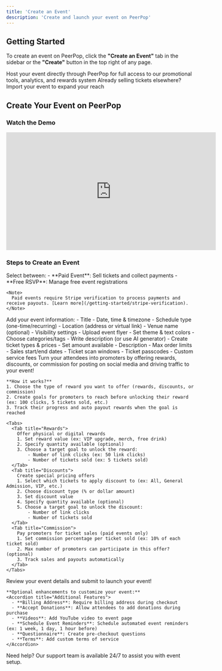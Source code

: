 ```yaml
---
title: 'Create an Event'
description: 'Create and launch your event on PeerPop'
---
```


## Getting Started

To create an event on PeerPop, click the **"Create an Event"** tab in the sidebar or the **"Create"** button in the top right of any page.

<CardGroup cols={2}>
  <Card title="Create on PeerPop" icon="plus" href="#create-your-event-on-peerpop ">
    Host your event directly through PeerPop for full access to our promotional tools, analytics, and rewards system
  </Card>
  <Card title="Import Event" icon="file-import" href="/getting-started/import-event">
    Already selling tickets elsewhere? Import your event to expand your reach
  </Card>
</CardGroup>

## Create Your Event on PeerPop

### Watch the Demo

<iframe
  width="560"
  height="315"
  src="https://www.youtube.com/embed/demo-video-id"
  title="PeerPop Platform Demo"
  frameBorder="0"
  allow="accelerometer; autoplay; clipboard-write; encrypted-media; gyroscope; picture-in-picture"
  allowFullScreen
  style={{ width: '100%', borderRadius: '0.5rem' }}
></iframe>

### Steps to Create an Event
<Steps>
  <Step title="Choose Event Type">
    Select between:
    - **Paid Event**: Sell tickets and collect payments
    - **Free RSVP**: Manage free event registrations
    
    <Note>
      Paid events require Stripe verification to process payments and receive payouts. [Learn more](/getting-started/stripe-verification).
    </Note>
  </Step>

  <Step title="Basic Details">
    Add your event information:
      - Title
      - Date, time & timezone
      - Schedule type (one-time/recurring)
      - Location (address or virtual link)
      - Venue name (optional)
      - Visibility settings
  </Step>

  <Step title="Customize Appearance">
    - Upload event flyer
    - Set theme & text colors
    - Choose categories/tags
    - Write description (or use AI generator)
  </Step>

  <Step title="Set Up Tickets">
    <AccordionGroup>
      <Accordion icon="ticket" title="Create ticket types" defaultOpen>
        - Create ticket types & prices
        - Set amount available
      </Accordion>
      <Accordion icon="clock" title="Advanced Ticket Settings">
        - Description
        - Max order limits
        - Sales start/end dates
        - Ticket scan windows
        - Ticket passcodes
        - Custom service fees
      </Accordion>
    </AccordionGroup>
  </Step>

  <Step title="Affiliate Rewards">
    Turn your attendees into promoters by offering  rewards, discounts, or commission for posting on social media and driving traffic to your event!

    **How it works?**
    1. Choose the type of reward you want to offer (rewards, discounts, or commission)
    2. Create goals for promoters to reach before unlocking their reward (ex: 100 clicks, 5 tickets sold, etc.)
    3. Track their progress and auto payout rewards when the goal is reached

    <Tabs>
      <Tab title="Rewards">
        Offer physical or digital rewards
        1. Set reward value (ex: VIP upgrade, merch, free drink)
        2. Specify quantity available (optional)
        3. Choose a target goal to unlock the reward:
            - Number of link clicks (ex: 50 link clicks)
            - Number of tickets sold (ex: 5 tickets sold)
      </Tab>
      <Tab title="Discounts">
        Create special pricing offers
        1. Select which tickets to apply discount to (ex: All, General Admission, VIP, etc.)
        2. Choose discount type (% or dollar amount)
        3. Set discount value
        4. Specify quantity available (optional)
        5. Choose a target goal to unlock the discount:
            - Number of link clicks
            - Number of tickets sold
      </Tab>
      <Tab title="Commission">
        Pay promoters for ticket sales (paid events only)
        1. Set commission percentage per ticket sold (ex: 10% of each ticket sold)
        2. Max number of promoters can participate in this offer? (optional)
        3. Track sales and payouts automatically
      </Tab>
    </Tabs>
  </Step>

  <Step title="Review & Submit">
    Review your event details and submit to launch your event!

    **Optional enhancements to customize your event:**
    <Accordion title="Additional Features">
      - **Billing Address**: Require billing address during checkout
      - **Accept Donations**: Allow attendees to add donations during purchase
      - **Videos**: Add YouTube video to event page
      - **Schedule Event Reminders**: Schedule automated event reminders (ex: 1 week, 1 day, 1 hour before)
      - **Questionnaire**: Create pre-checkout questions
      - **Terms**: Add custom terms of service
    </Accordion>
  </Step>
</Steps>

<Note>
  Need help? Our support team is available 24/7 to assist you with event setup.
</Note>